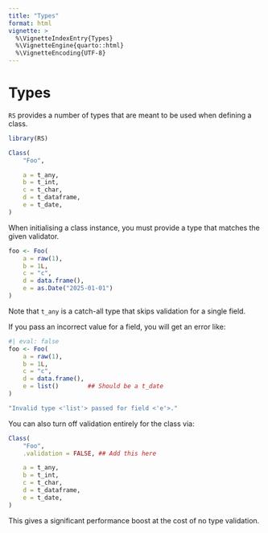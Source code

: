 ```yaml
---
title: "Types"
format: html
vignette: >
  %\VignetteIndexEntry{Types}
  %\VignetteEngine{quarto::html}
  %\VignetteEncoding{UTF-8}
---
```


# Types

`RS` provides a number of types that are meant to be used when
defining a class.

```R
library(RS)

Class(
    "Foo",

    a = t_any,
    b = t_int,
    c = t_char,
    d = t_dataframe,
    e = t_date,
)
```

When initialising a class instance, you must provide a type that 
matches the given validator.

```R
foo <- Foo(
    a = raw(1), 
    b = 1L, 
    c = "c", 
    d = data.frame(), 
    e = as.Date("2025-01-01")
)
```

Note that `t_any` is a catch-all type that skips validation for 
a single field. 

If you pass an incorrect value for a field, you will get an error like:

```R
#| eval: false
foo <- Foo(
    a = raw(1), 
    b = 1L, 
    c = "c", 
    d = data.frame(), 
    e = list()        ## Should be a t_date
)
```

```R
"Invalid type <'list'> passed for field <'e'>."
```

You can also turn off validation entirely for the class via:

```R
Class(
    "Foo",
    .validation = FALSE, ## Add this here 

    a = t_any,
    b = t_int,
    c = t_char,
    d = t_dataframe,
    e = t_date,
)
```

This gives a significant performance boost at the cost of 
no type validation. 
